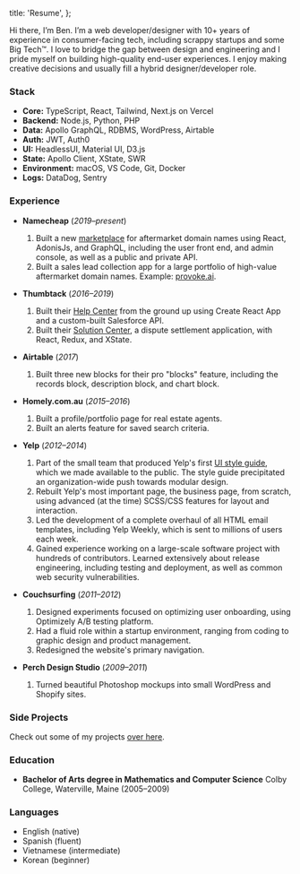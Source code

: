 
  title: 'Resume',
};

Hi there, I’m Ben. I’m a web developer/designer with 10+ years of experience in consumer-facing tech, including scrappy startups and some Big Tech™️. I love to bridge the gap between design and engineering and I pride myself on building high-quality end-user experiences. I enjoy making creative decisions and usually fill a hybrid designer/developer role.

### Stack

- **Core:** TypeScript, React, Tailwind, Next.js on Vercel
- **Backend:** Node.js, Python, PHP
- **Data:** Apollo GraphQL, RDBMS, WordPress, Airtable
- **Auth:** JWT, Auth0
- **UI:** HeadlessUI, Material UI, D3.js
- **State:** Apollo Client, XState, SWR
- **Environment:** macOS, VS Code, Git, Docker
- **Logs:** DataDog, Sentry

### Experience

- **Namecheap** (_2019–present_)

  1. Built a new [marketplace](https://www.namecheap.com/market) for aftermarket domain names using React, AdonisJs, and GraphQL, including the user front end, and admin console, as well as a public and private API.
  1. Built a sales lead collection app for a large portfolio of high-value aftermarket domain names. Example: [provoke.ai](https://provoke.ai/).

- **Thumbtack** (_2016–2019_)

  1. Built their [Help Center](https://help.thumbtack.com) from the ground up using Create React App and a custom-built Salesforce API.
  2. Built their [Solution Center](https://help.thumbtack.com/solutioncenter/report-a-concern), a dispute settlement application, with React, Redux, and XState.

- **Airtable** (_2017_)

  1. Built three new blocks for their pro "blocks" feature, including the records block, description block, and chart block.

- **Homely.com.au** (_2015–2016_)

  1. Built a profile/portfolio page for real estate agents.
  2. Built an alerts feature for saved search criteria.

- **Yelp** (_2012–2014_)

  1. Part of the small team that produced Yelp's first [UI style guide](https://www.yelp.com/styleguide), which we made available to the public. The style guide precipitated an organization-wide push towards modular design.
  1. Rebuilt Yelp's most important page, the business page, from scratch, using advanced (at the time) SCSS/CSS features for layout and interaction.
  1. Led the development of a complete overhaul of all HTML email templates, including Yelp Weekly, which is sent to millions of users each week.
  1. Gained experience working on a large-scale software project with hundreds of contributors. Learned extensively about release engineering, including testing and deployment, as well as common web security vulnerabilities.

- **Couchsurfing** (_2011–2012_)

  1. Designed experiments focused on optimizing user onboarding, using Optimizely A/B testing platform.
  1. Had a fluid role within a startup environment, ranging from coding to graphic design and product management.
  1. Redesigned the website's primary navigation.

- **Perch Design Studio** (_2009–2011_)
  1. Turned beautiful Photoshop mockups into small WordPress and Shopify sites.

### Side Projects

Check out some of my projects [over here](/projects).

### Education

- **Bachelor of Arts degree in Mathematics and Computer Science**
  Colby College, Waterville, Maine (2005–2009)

### Languages

- English (native)
- Spanish (fluent)
- Vietnamese (intermediate)
- Korean (beginner)

